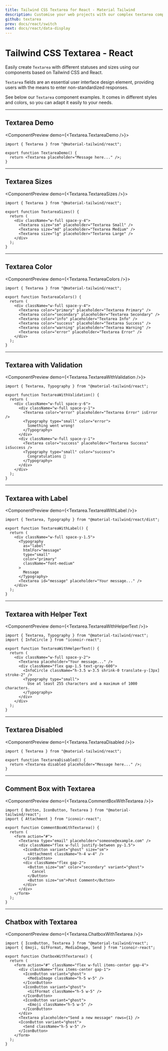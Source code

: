 ```yaml
---
title: Tailwind CSS Textarea for React - Material Tailwind
description: Customise your web projects with our complex textarea component for Tailwind CSS and React using Material Design guidelines.
github: textarea
prev: docs/react/switch
next: docs/react/data-display
---
```


# Tailwind CSS Textarea - React

Easily create `Textarea` with different statuses and sizes using our components based on Tailwind CSS and React.

`Textarea` fields are an essential user interface design element, providing users with the means to enter non-standardized responses.

See below our `Textarea` component examples. It comes in different styles and colors, so you can adapt it easily to your needs.

---

## Textarea Demo

<ComponentPreview demo={<Textarea.TextareaDemo />}>
```tsx
import { Textarea } from "@material-tailwind/react";

export function TextareaDemo() {
  return <Textarea placeholder="Message here..." />;
}
```
</ComponentPreview>

---

## Textarea Sizes

<ComponentPreview demo={<Textarea.TextareaSizes />}>
```tsx
import { Textarea } from "@material-tailwind/react";

export function TextareaSizes() {
  return (
    <div className="w-full space-y-4">
      <Textarea size="sm" placeholder="Textarea Small" />
      <Textarea size="md" placeholder="Textarea Medium" />
      <Textarea size="lg" placeholder="Textarea Large" />
    </div>
  );
}
```
</ComponentPreview>

---

## Textarea Color

<ComponentPreview demo={<Textarea.TextareaColors />}>
```tsx
import { Textarea } from "@material-tailwind/react";

export function TextareaColors() {
  return (
    <div className="w-full space-y-4">
      <Textarea color="primary" placeholder="Textarea Primary" />
      <Textarea color="secondary" placeholder="Textarea Secondary" />
      <Textarea color="info" placeholder="Textarea Info" />
      <Textarea color="success" placeholder="Textarea Success" />
      <Textarea color="warning" placeholder="Textarea Warning" />
      <Textarea color="error" placeholder="Textarea Error" />
    </div>
  );
}
```
</ComponentPreview>

---

## Textarea with Validation

<ComponentPreview demo={<Textarea.TextareaWithValidation />}>
```tsx
import { Textarea, Typography } from "@material-tailwind/react";

export function TextareaWithValidation() {
  return (
    <div className="w-full space-y-6">
      <div className="w-full space-y-1">
        <Textarea color="error" placeholder="Textarea Error" isError />
        <Typography type="small" color="error">
          Something went wrong!
        </Typography>
      </div>
      <div className="w-full space-y-1">
        <Textarea color="success" placeholder="Textarea Success" isSuccess />
        <Typography type="small" color="success">
          Congratulations 🎉
        </Typography>
      </div>
    </div>
  );
}
```
</ComponentPreview>

---

## Textarea with Label

<ComponentPreview demo={<Textarea.TextareaWithLabel />}>
```tsx
import { Textarea, Typography } from "@material-tailwind/react/dist";

export function TextareaWithLabel() {
  return (
    <div className="w-full space-y-1.5">
      <Typography
        as="label"
        htmlFor="message"
        type="small"
        color="primary"
        className="font-medium"
      >
        Message
      </Typography>
      <Textarea id="message" placeholder="Your message..." />
    </div>
  );
}
```
</ComponentPreview>

---

## Textarea with Helper Text

<ComponentPreview demo={<Textarea.TextareaWithHelperText />}>
```tsx
import { Textarea, Typography } from "@material-tailwind/react";
import { InfoCircle } from "iconoir-react";

export function TextareaWithHelperText() {
  return (
    <div className="w-full space-y-2">
      <Textarea placeholder="Your message..." />
      <div className="flex gap-1.5 text-gray-600">
        <InfoCircle className="h-3.5 w-3.5 shrink-0 translate-y-[3px] stroke-2" />
        <Typography type="small">
          Use at least 255 characters and a maximum of 1000 characters.
        </Typography>
      </div>
    </div>
  );
}
```
</ComponentPreview>

---

## Textarea Disabled

<ComponentPreview demo={<Textarea.TextareaDisabled />}>
```tsx
import { Textarea } from "@material-tailwind/react";

export function TextareaDisabled() {
  return <Textarea disabled placeholder="Message here..." />;
}
```
</ComponentPreview>

---

## Comment Box with Textarea

<ComponentPreview demo={<Textarea.CommentBoxWithTextarea />}>
```tsx
import { Button, IconButton, Textarea } from "@material-tailwind/react";
import { Attachment } from "iconoir-react";

export function CommentBoxWithTextarea() {
  return (
    <form action="#">
      <Textarea type="email" placeholder="someone@example.com" />
      <div className="flex w-full justify-between py-1.5">
        <IconButton variant="ghost" size="sm">
          <Attachment className="h-4 w-4" />
        </IconButton>
        <div className="flex gap-2">
          <Button size="sm" color="secondary" variant="ghost">
            Cancel
          </Button>
          <Button size="sm">Post Comment</Button>
        </div>
      </div>
    </form>
  );
}
```
</ComponentPreview>


---

## Chatbox with Textarea

<ComponentPreview demo={<Textarea.ChatboxWithTextarea />}>
```tsx
import { IconButton, Textarea } from "@material-tailwind/react";
import { Emoji, GifFormat, MediaImage, Send } from "iconoir-react";

export function ChatboxWithTextarea() {
  return (
    <form action="#" className="flex w-full items-center gap-4">
      <div className="flex items-center gap-1">
        <IconButton variant="ghost">
          <MediaImage className="h-5 w-5" />
        </IconButton>
        <IconButton variant="ghost">
          <GifFormat className="h-5 w-5" />
        </IconButton>
        <IconButton variant="ghost">
          <Emoji className="h-5 w-5" />
        </IconButton>
      </div>
      <Textarea placeholder="Send a new message" rows={1} />
      <IconButton variant="ghost">
        <Send className="h-5 w-5" />
      </IconButton>
    </form>
  );
}
```
</ComponentPreview>